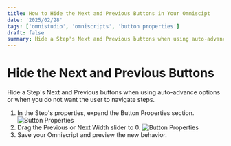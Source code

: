 ```yaml
---
title: How to Hide the Next and Previous Buttons in Your Omniscipt
date: '2025/02/28'
tags: ['omnistudio', 'omniscripts', 'button properties']
draft: false
summary: Hide a Step's Next and Previous buttons when using auto-advance options or when you do not want the user to navigate steps.
---
```

# Hide the Next and Previous Buttons
Hide a Step's Next and Previous buttons when using auto-advance options or when you do not want the user to navigate steps.

1. In the Step's properties, expand the Button Properties section.
![Button Properties](/static/images/button-properties.png)
2. Drag the Previous or Next Width slider to 0.
![Button Properties](/static/images/button-width-slider.png)
3. Save your Omniscript and preview the new behavior.